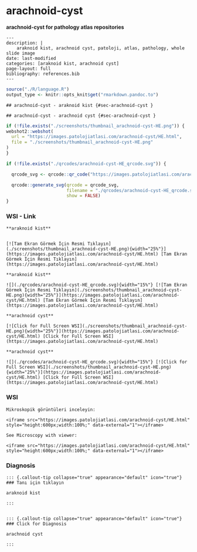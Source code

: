 



# arachnoid-cyst


**arachnoid-cyst for pathology atlas repositories**







```comment
---
description: |
    araknoid kist, arachnoid cyst, patoloji, atlas, pathology, whole slide image
date: last-modified
categories: [araknoid kist, arachnoid cyst]
page-layout: full
bibliography: references.bib
---
```



```r
source("./R/language.R")
output_type <- knitr::opts_knit$get("rmarkdown.pandoc.to")
```


```asis
## arachnoid-cyst - araknoid kist {#sec-arachnoid-cyst }
```


```asis
## arachnoid-cyst - arachnoid cyst {#sec-arachnoid-cyst }
```






```r
if (!file.exists("./screenshots/thumbnail_arachnoid-cyst-HE.png")) {
webshot2::webshot(
  url = "https://images.patolojiatlasi.com/arachnoid-cyst/HE.html",
  file = "./screenshots/thumbnail_arachnoid-cyst-HE.png"
)
}
```



```r
if (!file.exists("./qrcodes/arachnoid-cyst-HE_qrcode.svg")) {

  qrcode_svg <- qrcode::qr_code("https://images.patolojiatlasi.com/arachnoid-cyst/HE.html")

  qrcode::generate_svg(qrcode = qrcode_svg,
                       filename = "./qrcodes/arachnoid-cyst-HE_qrcode.svg",
                       show = FALSE)
}
```







::::: panel-tabset


### WSI - Link








:::: {.content-hidden when-format="pdf"}


```asis

**araknoid kist**


[![Tam Ekran Görmek İçin Resmi Tıklayın](./screenshots/thumbnail_arachnoid-cyst-HE.png){width="25%"}](https://images.patolojiatlasi.com/arachnoid-cyst/HE.html) [Tam Ekran Görmek İçin Resmi Tıklayın](https://images.patolojiatlasi.com/arachnoid-cyst/HE.html)

```

::::


:::: {.content-visible when-format="pdf"}

```asis

**araknoid kist**

![](./qrcodes/arachnoid-cyst-HE_qrcode.svg){width="15%"} [![Tam Ekran Görmek İçin Resmi Tıklayın](./screenshots/thumbnail_arachnoid-cyst-HE.png){width="25%"}](https://images.patolojiatlasi.com/arachnoid-cyst/HE.html) [Tam Ekran Görmek İçin Resmi Tıklayın](https://images.patolojiatlasi.com/arachnoid-cyst/HE.html)

```



::::




:::: {.content-hidden when-format="pdf"}


```asis

**arachnoid cyst**

[![Click for Full Screen WSI](./screenshots/thumbnail_arachnoid-cyst-HE.png){width="25%"}](https://images.patolojiatlasi.com/arachnoid-cyst/HE.html) [Click for Full Screen WSI](https://images.patolojiatlasi.com/arachnoid-cyst/HE.html)

```

::::


:::: {.content-visible when-format="pdf"}

```asis

**arachnoid cyst**

![](./qrcodes/arachnoid-cyst-HE_qrcode.svg){width="15%"} [![Click for Full Screen WSI](./screenshots/thumbnail_arachnoid-cyst-HE.png){width="25%"}](https://images.patolojiatlasi.com/arachnoid-cyst/HE.html) [Click for Full Screen WSI](https://images.patolojiatlasi.com/arachnoid-cyst/HE.html)

```


::::







### WSI








```asis
Mikroskopik görüntüleri inceleyin:

<iframe src="https://images.patolojiatlasi.com/arachnoid-cyst/HE.html" style="height:600px;width:100%;" data-external="1"></iframe>

```





```asis

See Microscopy with viewer:

<iframe src="https://images.patolojiatlasi.com/arachnoid-cyst/HE.html" style="height:600px;width:100%;" data-external="1"></iframe>

```





### Diagnosis


```asis


::: {.callout-tip collapse="true" appearance="default" icon="true"}
### Tanı için tıklayın

araknoid kist

:::


```


```asis


::: {.callout-tip collapse="true" appearance="default" icon="true"}
### Click for Diagnosis

arachnoid cyst

:::

```









:::::















